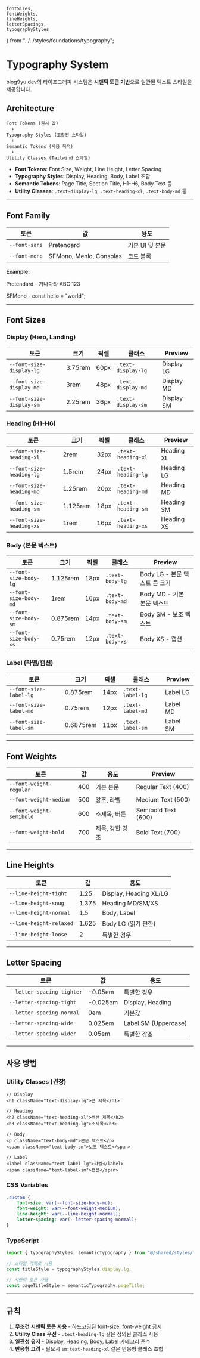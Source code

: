 	fontSizes,
	fontWeights,
	lineHeights,
	letterSpacings,
	typographyStyles
} from "../../styles/foundations/typography";

<Meta title="Foundation/Typography" />

# Typography System

blog9yu.dev의 타이포그래피 시스템은 **시맨틱 토큰 기반**으로 일관된 텍스트 스타일을 제공합니다.

## Architecture

```
Font Tokens (원시 값)
  ↓
Typography Styles (조합된 스타일)
  ↓
Semantic Tokens (사용 목적)
  ↓
Utility Classes (Tailwind 스타일)
```

- **Font Tokens**: Font Size, Weight, Line Height, Letter Spacing
- **Typography Styles**: Display, Heading, Body, Label 조합
- **Semantic Tokens**: Page Title, Section Title, H1-H6, Body Text 등
- **Utility Classes**: `.text-display-lg`, `.text-heading-xl`, `.text-body-md` 등

---

## Font Family

<table>
	<thead>
		<tr>
			<th>토큰</th>
			<th>값</th>
			<th>용도</th>
		</tr>
	</thead>
	<tbody>
		<tr>
			<td>
				<code>--font-sans</code>
			</td>
			<td>Pretendard</td>
			<td>기본 UI 및 본문</td>
		</tr>
		<tr>
			<td>
				<code>--font-mono</code>
			</td>
			<td>SFMono, Menlo, Consolas</td>
			<td>코드 블록</td>
		</tr>
	</tbody>
</table>

**Example:**

<div style={{ fontFamily: "var(--font-sans)" }}>
	<p style={{ fontSize: "16px", marginBottom: "8px" }}>Pretendard - 가나다라 ABC 123</p>
	<p style={{ fontFamily: "var(--font-mono)", fontSize: "14px" }}>SFMono - const hello = "world";</p>
</div>

---

## Font Sizes

### Display (Hero, Landing)

<table>
	<thead>
		<tr>
			<th>토큰</th>
			<th>크기</th>
			<th>픽셀</th>
			<th>클래스</th>
			<th>Preview</th>
		</tr>
	</thead>
	<tbody>
		<tr>
			<td>
				<code>--font-size-display-lg</code>
			</td>
			<td>3.75rem</td>
			<td>60px</td>
			<td>
				<code>.text-display-lg</code>
			</td>
			<td>
				<span style={{ fontSize: "3.75rem", lineHeight: 1.25, fontWeight: 700, letterSpacing: "-0.025em" }}>
					Display LG
				</span>
			</td>
		</tr>
		<tr>
			<td>
				<code>--font-size-display-md</code>
			</td>
			<td>3rem</td>
			<td>48px</td>
			<td>
				<code>.text-display-md</code>
			</td>
			<td>
				<span style={{ fontSize: "3rem", lineHeight: 1.25, fontWeight: 700, letterSpacing: "-0.025em" }}>
					Display MD
				</span>
			</td>
		</tr>
		<tr>
			<td>
				<code>--font-size-display-sm</code>
			</td>
			<td>2.25rem</td>
			<td>36px</td>
			<td>
				<code>.text-display-sm</code>
			</td>
			<td>
				<span style={{ fontSize: "2.25rem", lineHeight: 1.25, fontWeight: 700, letterSpacing: "-0.025em" }}>
					Display SM
				</span>
			</td>
		</tr>
	</tbody>
</table>

### Heading (H1-H6)

<table>
	<thead>
		<tr>
			<th>토큰</th>
			<th>크기</th>
			<th>픽셀</th>
			<th>클래스</th>
			<th>Preview</th>
		</tr>
	</thead>
	<tbody>
		<tr>
			<td>
				<code>--font-size-heading-xl</code>
			</td>
			<td>2rem</td>
			<td>32px</td>
			<td>
				<code>.text-heading-xl</code>
			</td>
			<td>
				<span style={{ fontSize: "2rem", lineHeight: 1.25, fontWeight: 700 }}>Heading XL</span>
			</td>
		</tr>
		<tr>
			<td>
				<code>--font-size-heading-lg</code>
			</td>
			<td>1.5rem</td>
			<td>24px</td>
			<td>
				<code>.text-heading-lg</code>
			</td>
			<td>
				<span style={{ fontSize: "1.5rem", lineHeight: 1.375, fontWeight: 700 }}>Heading LG</span>
			</td>
		</tr>
		<tr>
			<td>
				<code>--font-size-heading-md</code>
			</td>
			<td>1.25rem</td>
			<td>20px</td>
			<td>
				<code>.text-heading-md</code>
			</td>
			<td>
				<span style={{ fontSize: "1.25rem", lineHeight: 1.375, fontWeight: 600 }}>Heading MD</span>
			</td>
		</tr>
		<tr>
			<td>
				<code>--font-size-heading-sm</code>
			</td>
			<td>1.125rem</td>
			<td>18px</td>
			<td>
				<code>.text-heading-sm</code>
			</td>
			<td>
				<span style={{ fontSize: "1.125rem", lineHeight: 1.375, fontWeight: 600 }}>Heading SM</span>
			</td>
		</tr>
		<tr>
			<td>
				<code>--font-size-heading-xs</code>
			</td>
			<td>1rem</td>
			<td>16px</td>
			<td>
				<code>.text-heading-xs</code>
			</td>
			<td>
				<span style={{ fontSize: "1rem", lineHeight: 1.5, fontWeight: 600 }}>Heading XS</span>
			</td>
		</tr>
	</tbody>
</table>

### Body (본문 텍스트)

<table>
	<thead>
		<tr>
			<th>토큰</th>
			<th>크기</th>
			<th>픽셀</th>
			<th>클래스</th>
			<th>Preview</th>
		</tr>
	</thead>
	<tbody>
		<tr>
			<td>
				<code>--font-size-body-lg</code>
			</td>
			<td>1.125rem</td>
			<td>18px</td>
			<td>
				<code>.text-body-lg</code>
			</td>
			<td>
				<span style={{ fontSize: "1.125rem", lineHeight: 1.625 }}>Body LG - 본문 텍스트 큰 크기</span>
			</td>
		</tr>
		<tr>
			<td>
				<code>--font-size-body-md</code>
			</td>
			<td>1rem</td>
			<td>16px</td>
			<td>
				<code>.text-body-md</code>
			</td>
			<td>
				<span style={{ fontSize: "1rem", lineHeight: 1.5 }}>Body MD - 기본 본문 텍스트</span>
			</td>
		</tr>
		<tr>
			<td>
				<code>--font-size-body-sm</code>
			</td>
			<td>0.875rem</td>
			<td>14px</td>
			<td>
				<code>.text-body-sm</code>
			</td>
			<td>
				<span style={{ fontSize: "0.875rem", lineHeight: 1.5 }}>Body SM - 보조 텍스트</span>
			</td>
		</tr>
		<tr>
			<td>
				<code>--font-size-body-xs</code>
			</td>
			<td>0.75rem</td>
			<td>12px</td>
			<td>
				<code>.text-body-xs</code>
			</td>
			<td>
				<span style={{ fontSize: "0.75rem", lineHeight: 1.5 }}>Body XS - 캡션</span>
			</td>
		</tr>
	</tbody>
</table>

### Label (라벨/캡션)

<table>
	<thead>
		<tr>
			<th>토큰</th>
			<th>크기</th>
			<th>픽셀</th>
			<th>클래스</th>
			<th>Preview</th>
		</tr>
	</thead>
	<tbody>
		<tr>
			<td>
				<code>--font-size-label-lg</code>
			</td>
			<td>0.875rem</td>
			<td>14px</td>
			<td>
				<code>.text-label-lg</code>
			</td>
			<td>
				<span style={{ fontSize: "0.875rem", fontWeight: 500, lineHeight: 1.5 }}>Label LG</span>
			</td>
		</tr>
		<tr>
			<td>
				<code>--font-size-label-md</code>
			</td>
			<td>0.75rem</td>
			<td>12px</td>
			<td>
				<code>.text-label-md</code>
			</td>
			<td>
				<span style={{ fontSize: "0.75rem", fontWeight: 500, lineHeight: 1.5 }}>Label MD</span>
			</td>
		</tr>
		<tr>
			<td>
				<code>--font-size-label-sm</code>
			</td>
			<td>0.6875rem</td>
			<td>11px</td>
			<td>
				<code>.text-label-sm</code>
			</td>
			<td>
				<span
					style={{
						fontSize: "0.6875rem",
						fontWeight: 500,
						lineHeight: 1.5,
						textTransform: "uppercase",
						letterSpacing: "0.025em"
					}}
				>
					Label SM
				</span>
			</td>
		</tr>
	</tbody>
</table>

---

## Font Weights

<table>
	<thead>
		<tr>
			<th>토큰</th>
			<th>값</th>
			<th>용도</th>
			<th>Preview</th>
		</tr>
	</thead>
	<tbody>
		<tr>
			<td>
				<code>--font-weight-regular</code>
			</td>
			<td>400</td>
			<td>기본 본문</td>
			<td>
				<span style={{ fontWeight: 400, fontSize: "16px" }}>Regular Text (400)</span>
			</td>
		</tr>
		<tr>
			<td>
				<code>--font-weight-medium</code>
			</td>
			<td>500</td>
			<td>강조, 라벨</td>
			<td>
				<span style={{ fontWeight: 500, fontSize: "16px" }}>Medium Text (500)</span>
			</td>
		</tr>
		<tr>
			<td>
				<code>--font-weight-semibold</code>
			</td>
			<td>600</td>
			<td>소제목, 버튼</td>
			<td>
				<span style={{ fontWeight: 600, fontSize: "16px" }}>Semibold Text (600)</span>
			</td>
		</tr>
		<tr>
			<td>
				<code>--font-weight-bold</code>
			</td>
			<td>700</td>
			<td>제목, 강한 강조</td>
			<td>
				<span style={{ fontWeight: 700, fontSize: "16px" }}>Bold Text (700)</span>
			</td>
		</tr>
	</tbody>
</table>

---

## Line Heights

<table>
	<thead>
		<tr>
			<th>토큰</th>
			<th>값</th>
			<th>용도</th>
		</tr>
	</thead>
	<tbody>
		<tr>
			<td>
				<code>--line-height-tight</code>
			</td>
			<td>1.25</td>
			<td>Display, Heading XL/LG</td>
		</tr>
		<tr>
			<td>
				<code>--line-height-snug</code>
			</td>
			<td>1.375</td>
			<td>Heading MD/SM/XS</td>
		</tr>
		<tr>
			<td>
				<code>--line-height-normal</code>
			</td>
			<td>1.5</td>
			<td>Body, Label</td>
		</tr>
		<tr>
			<td>
				<code>--line-height-relaxed</code>
			</td>
			<td>1.625</td>
			<td>Body LG (읽기 편한)</td>
		</tr>
		<tr>
			<td>
				<code>--line-height-loose</code>
			</td>
			<td>2</td>
			<td>특별한 경우</td>
		</tr>
	</tbody>
</table>

---

## Letter Spacing

<table>
	<thead>
		<tr>
			<th>토큰</th>
			<th>값</th>
			<th>용도</th>
		</tr>
	</thead>
	<tbody>
		<tr>
			<td>
				<code>--letter-spacing-tighter</code>
			</td>
			<td>-0.05em</td>
			<td>특별한 경우</td>
		</tr>
		<tr>
			<td>
				<code>--letter-spacing-tight</code>
			</td>
			<td>-0.025em</td>
			<td>Display, Heading</td>
		</tr>
		<tr>
			<td>
				<code>--letter-spacing-normal</code>
			</td>
			<td>0em</td>
			<td>기본값</td>
		</tr>
		<tr>
			<td>
				<code>--letter-spacing-wide</code>
			</td>
			<td>0.025em</td>
			<td>Label SM (Uppercase)</td>
		</tr>
		<tr>
			<td>
				<code>--letter-spacing-wider</code>
			</td>
			<td>0.05em</td>
			<td>특별한 강조</td>
		</tr>
	</tbody>
</table>

---

## 사용 방법

### Utility Classes (권장)

```tsx
// Display
<h1 className="text-display-lg">큰 제목</h1>

// Heading
<h2 className="text-heading-xl">섹션 제목</h2>
<h3 className="text-heading-lg">소제목</h3>

// Body
<p className="text-body-md">본문 텍스트</p>
<span className="text-body-sm">보조 텍스트</span>

// Label
<label className="text-label-lg">라벨</label>
<span className="text-label-sm">캡션</span>
```

### CSS Variables

```css
.custom {
	font-size: var(--font-size-body-md);
	font-weight: var(--font-weight-medium);
	line-height: var(--line-height-normal);
	letter-spacing: var(--letter-spacing-normal);
}
```

### TypeScript

```typescript
import { typographyStyles, semanticTypography } from "@/shared/styles/foundations/typography";

// 스타일 객체로 사용
const titleStyle = typographyStyles.display.lg;

// 시맨틱 토큰 사용
const pageTitleStyle = semanticTypography.pageTitle;
```

---

## 규칙

1. **무조건 시맨틱 토큰 사용** - 하드코딩된 font-size, font-weight 금지
2. **Utility Class 우선** - `.text-heading-lg` 같은 정의된 클래스 사용
3. **일관성 유지** - Display, Heading, Body, Label 카테고리 준수
4. **반응형 고려** - 필요시 `sm:text-heading-xl` 같은 반응형 클래스 조합
